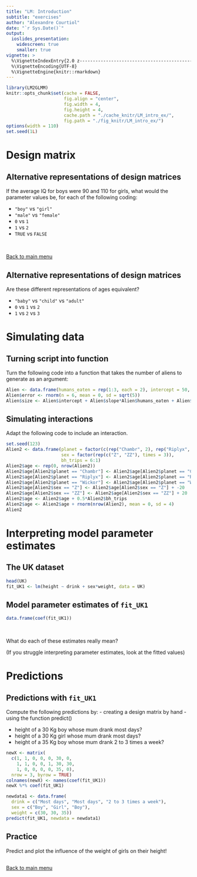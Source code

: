 ```yaml
---
title: "LM: Introduction"
subtitle: "exercises"
author: "Alexandre Courtiol"
date: "`r Sys.Date()`"
output:
  ioslides_presentation:
    widescreen: true
    smaller: true
vignette: >
  %\VignetteIndexEntry{2.0 z-------------------------------------------------------------exercises}
  %\VignetteEncoding{UTF-8}
  %\VignetteEngine{knitr::rmarkdown}
---
```


```r
library(LM2GLMM)
knitr::opts_chunk$set(cache = FALSE,
                      fig.align = "center",
                      fig.width = 4,
                      fig.height = 4,
                      cache.path = "./cache_knitr/LM_intro_ex/",
                      fig.path = "./fig_knitr/LM_intro_ex/")
options(width = 110)
set.seed(1L)
```

# Design matrix

## Alternative representations of design matrices

If the average IQ for boys were 90 and 110 for girls, what would the parameter values be, for each of the following coding:

* ```"boy"``` vs ```"girl"```
* ```"male"``` vs ```"female"```
* ```0``` vs ```1```
* ```1``` vs ```2```
* ```TRUE``` vs ```FALSE```

<br>

<div align="right">
[Back to main menu](./Title.html#2)
</div>


## Alternative representations of design matrices

Are these different representations of ages equivalent?

* ```"baby"``` vs ```"child"``` vs ```"adult"```
* ```0``` vs ```1``` vs ```2```
* ```1``` vs ```2``` vs ```3```


# Simulating data

## Turning script into function

Turn the following code into a function that takes the number of aliens to generate as an argument:

```r
Alien <- data.frame(humans_eaten = rep(1:3, each = 2), intercept = 50, slope = 1.5)
Alien$error <- rnorm(n = 6, mean = 0, sd = sqrt(5))
Alien$size <- Alien$intercept + Alien$slope*Alien$humans_eaten + Alien$error
```


## Simulating interactions

Adapt the following code to include an interaction.

```r
set.seed(123)
Alien2 <- data.frame(planet = factor(c(rep("Chambr", 2), rep("Riplyx", 2), rep("Wickor", 2))),
                     sex = factor(rep(c("Z", "ZZ"), times = 3)),
                     bh_trips = 6:1)
Alien2$age <- rep(0, nrow(Alien2))
Alien2$age[Alien2$planet == "Chambr"] <- Alien2$age[Alien2$planet == "Chambr"] + 100 
Alien2$age[Alien2$planet == "Riplyx"] <- Alien2$age[Alien2$planet == "Riplyx"] + 1000
Alien2$age[Alien2$planet == "Wickor"] <- Alien2$age[Alien2$planet == "Wickor"] + 10000
Alien2$age[Alien2$sex == "Z"] <- Alien2$age[Alien2$sex == "Z"] + -20
Alien2$age[Alien2$sex == "ZZ"] <- Alien2$age[Alien2$sex == "ZZ"] + 20
Alien2$age <- Alien2$age + 0.5*Alien2$bh_trips
Alien2$age <- Alien2$age + rnorm(nrow(Alien2), mean = 0, sd = 4)
Alien2
```


# Interpreting model parameter estimates

## The UK dataset

```r
head(UK)
fit_UK1 <- lm(height ~ drink + sex*weight, data = UK)
```

## Model parameter estimates of `fit_UK1`
```r
data.frame(coef(fit_UK1))
```
<br>

What do each of these estimates really mean?

(If you struggle interpreting parameter estimates, look at the fitted values)


# Predictions

## Predictions with `fit_UK1`

Compute the following predictions by:
- creating a design matrix by hand
- using the function predict()

* height of a 30 Kg boy whose mum drank most days?
* height of a 30 Kg girl whose mum drank most days?
* height of a 35 Kg boy whose mum drank 2 to 3 times a week?

```r
newX <- matrix(
  c(1, 1, 0, 0, 0, 30, 0,
    1, 1, 0, 0, 1, 30, 30,
    1, 0, 0, 0, 0, 35, 0),
  nrow = 3, byrow = TRUE)
colnames(newX) <- names(coef(fit_UK1))
newX %*% coef(fit_UK1)
```

```r
newdata1 <- data.frame(
  drink = c("Most days", "Most days", "2 to 3 times a week"),
  sex = c("Boy", "Girl", "Boy"),
  weight = c(30, 30, 35))
predict(fit_UK1, newdata = newdata1)
```


## Practice

Predict and plot the influence of the weight of girls on their height! 


##

<div align="right">
[Back to main menu](./Title.html#2)
</div>

